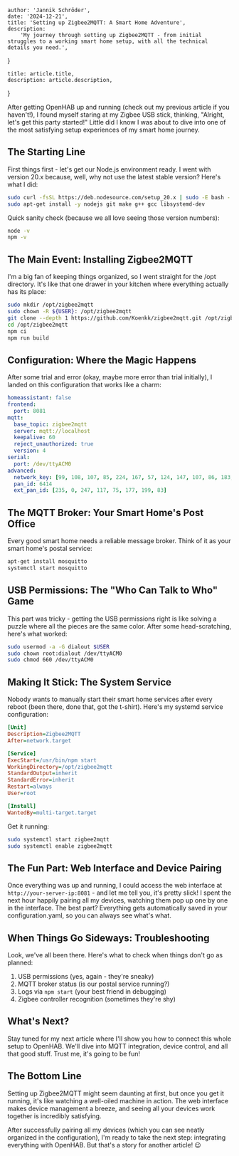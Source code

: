 
    author: 'Jannik Schröder',
    date: '2024-12-21',
    title: 'Setting up Zigbee2MQTT: A Smart Home Adventure',
    description:
        'My journey through setting up Zigbee2MQTT - from initial struggles to a working smart home setup, with all the technical details you need.',
}

    title: article.title,
    description: article.description,
}


After getting OpenHAB up and running (check out my previous article if you haven't!), I found myself staring at my Zigbee USB stick, thinking, "Alright, let's get this party started!" Little did I know I was about to dive into one of the most satisfying setup experiences of my smart home journey.

## The Starting Line

First things first - let's get our Node.js environment ready. I went with version 20.x because, well, why not use the latest stable version? Here's what I did:

```bash
sudo curl -fsSL https://deb.nodesource.com/setup_20.x | sudo -E bash -
sudo apt-get install -y nodejs git make g++ gcc libsystemd-dev
```

Quick sanity check (because we all love seeing those version numbers):
```bash
node -v
npm -v
```

## The Main Event: Installing Zigbee2MQTT

I'm a big fan of keeping things organized, so I went straight for the /opt directory. It's like that one drawer in your kitchen where everything actually has its place:

```bash
sudo mkdir /opt/zigbee2mqtt
sudo chown -R ${USER}: /opt/zigbee2mqtt
git clone --depth 1 https://github.com/Koenkk/zigbee2mqtt.git /opt/zigbee2mqtt
cd /opt/zigbee2mqtt
npm ci
npm run build
```

## Configuration: Where the Magic Happens

After some trial and error (okay, maybe more error than trial initially), I landed on this configuration that works like a charm:

```yaml
homeassistant: false
frontend:
  port: 8081
mqtt:
  base_topic: zigbee2mqtt
  server: mqtt://localhost
  keepalive: 60
  reject_unauthorized: true
  version: 4
serial:
  port: /dev/ttyACM0
advanced:
  network_key: [99, 108, 107, 85, 224, 167, 57, 124, 147, 107, 86, 183, 16, 144, 200, 111]
  pan_id: 6414
  ext_pan_id: [235, 0, 247, 117, 75, 177, 199, 83]
```

## The MQTT Broker: Your Smart Home's Post Office

Every good smart home needs a reliable message broker. Think of it as your smart home's postal service:

```bash
apt-get install mosquitto
systemctl start mosquitto
```

## USB Permissions: The "Who Can Talk to Who" Game

This part was tricky - getting the USB permissions right is like solving a puzzle where all the pieces are the same color. After some head-scratching, here's what worked:

```bash
sudo usermod -a -G dialout $USER
sudo chown root:dialout /dev/ttyACM0
sudo chmod 660 /dev/ttyACM0
```

## Making It Stick: The System Service

Nobody wants to manually start their smart home services after every reboot (been there, done that, got the t-shirt). Here's my systemd service configuration:

```ini
[Unit]
Description=Zigbee2MQTT
After=network.target

[Service]
ExecStart=/usr/bin/npm start
WorkingDirectory=/opt/zigbee2mqtt
StandardOutput=inherit
StandardError=inherit
Restart=always
User=root

[Install]
WantedBy=multi-target.target
```

Get it running:
```bash
sudo systemctl start zigbee2mqtt
sudo systemctl enable zigbee2mqtt
```

## The Fun Part: Web Interface and Device Pairing

Once everything was up and running, I could access the web interface at `http://your-server-ip:8081` - and let me tell you, it's pretty slick! I spent the next hour happily pairing all my devices, watching them pop up one by one in the interface. The best part? Everything gets automatically saved in your configuration.yaml, so you can always see what's what.

## When Things Go Sideways: Troubleshooting

Look, we've all been there. Here's what to check when things don't go as planned:
1. USB permissions (yes, again - they're sneaky)
2. MQTT broker status (is our postal service running?)
3. Logs via `npm start` (your best friend in debugging)
4. Zigbee controller recognition (sometimes they're shy)

## What's Next?

Stay tuned for my next article where I'll show you how to connect this whole setup to OpenHAB. We'll dive into MQTT integration, device control, and all that good stuff. Trust me, it's going to be fun!

## The Bottom Line

Setting up Zigbee2MQTT might seem daunting at first, but once you get it running, it's like watching a well-oiled machine in action. The web interface makes device management a breeze, and seeing all your devices work together is incredibly satisfying.

After successfully pairing all my devices (which you can see neatly organized in the configuration), I'm ready to take the next step: integrating everything with OpenHAB. But that's a story for another article! 😉
